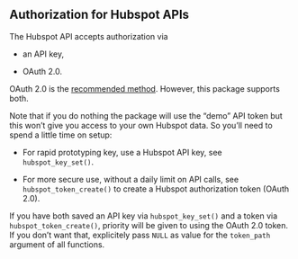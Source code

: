 ## Authorization for Hubspot APIs

The Hubspot API accepts authorization via

* an API key,

* OAuth 2.0.

OAuth 2.0 is the [recommended method](https://developers.hubspot.com/docs/methods/auth/oauth-overview?_ga=2.108539650.1064389456.1574673541-1134397846.1571640267). However, this package supports both.

Note that if you do nothing the package will use the "demo" API token but this won't give you access to your own Hubspot data. So you'll need to spend a little time on setup:

* For rapid prototyping key, use a Hubspot API key, see `hubspot_key_set()`.

* For more secure use, without a daily limit on API calls, see `hubspot_token_create()` to create a Hubspot authorization token
(OAuth 2.0).

If you have both saved an API key via `hubspot_key_set()` and a token via `hubspot_token_create()`, priority will be given to using the OAuth 2.0 token. If you don't want that, explicitely pass `NULL` as value for the `token_path` argument of all functions.
